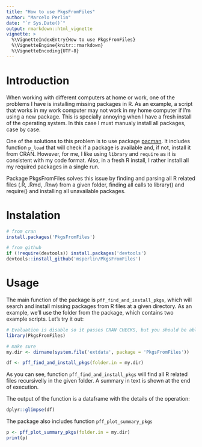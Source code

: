 ```yaml
---
title: "How to use PkgsFromFiles"
author: "Marcelo Perlin"
date: "`r Sys.Date()`"
output: rmarkdown::html_vignette
vignette: >
  %\VignetteIndexEntry{How to use PkgsFromFiles}
  %\VignetteEngine{knitr::rmarkdown}
  %\VignetteEncoding{UTF-8}
---
```


# Introduction

When working with different computers at home or work, one of the problems I have is installing missing packages in R. As an example, a script that works in my work computer may not work in my home computer if I'm using a new package. This is specially annoying when I have a fresh install of the operating system. In this case I must manualy install all packages, case by case. 

One of the solutions to this problem is to use package [pacman](https://CRAN.R-project.org/package=pacman). It includes function `p_load` that will check if a package is available and, if not, install it from CRAN. However, for me, I like using `library` and `require` as it is consistent with my code format. Also, in a fresh R install, I rather install all my required packages in a single run. 

Package PkgsFromFiles solves this issue by finding and parsing all R related files (.R, .Rmd, .Rnw) from a given folder, finding all calls to library() and require() and installing all unavailable packages.

# Instalation

```r
# from cran 
install.packages('PkgsFromFiles')

# from github
if (!require(devtools)) install.packages('devtools')
devtools::install_github('msperlin/PkgsFromFiles')
```

# Usage

The main function of the package is `pff_find_and_install_pkgs`, which will search and install missing packages from R files at a given directory. As an example, we'll use the folder from the package, which contains two example scripts. Let's try it out:



```r
# Evaluation is disable so it passes CRAN CHECKS, but you should be able to run it in your computer
library(PkgsFromFiles)

# make sure 
my.dir <- dirname(system.file('extdata', package = 'PkgsFromFiles'))

df <- pff_find_and_install_pkgs(folder.in = my.dir)

```

As you can see, function `pff_find_and_install_pkgs` will find all R related files recursivelly in the given folder. A summary in text is shown at the end of execution. 

The output of the function is a dataframe with the details of the operation:

```r
dplyr::glimpse(df)
```

The package also includes function `pff_plot_summary_pkgs` 

```r
p <- pff_plot_summary_pkgs(folder.in = my.dir)
print(p)
```

